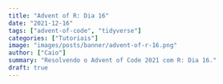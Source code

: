 ```yaml
---
title: "Advent of R: Dia 16"
date: "2021-12-16"
tags: ["advent-of-code", "tidyverse"]
categories: ["Tutoriais"]
image: "images/posts/banner/advent-of-r-16.png"
author: ["Caio"]
summary: "Resolvendo o Advent of Code 2021 com R: Dia 16."
draft: true
---
```

